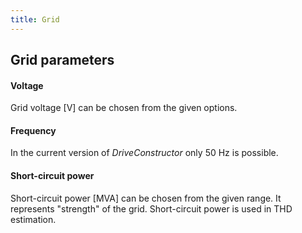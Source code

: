 ```yaml
---
title: Grid
---
```


## Grid parameters

#### Voltage

Grid voltage [V] can be chosen from the given options.

#### Frequency

In the current version of _DriveConstructor_ only 50 Hz is possible.

#### Short-circuit power

Short-circuit power [MVA] can be chosen from the given range. It represents
"strength" of the grid. Short-circuit power is used in THD estimation.
